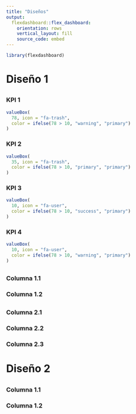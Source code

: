 ```yaml
---
title: "Diseños"
output: 
  flexdashboard::flex_dashboard:
    orientation: rows
    vertical_layout: fill
    source_code: embed
---
```


```r
library(flexdashboard)
```

# Diseño 1

##
### KPI 1 
```r
valueBox(
  78, icon = "fa-trash",
  color = ifelse(78 > 10, "warning", "primary")
)
```

### KPI 2 
```r
valueBox(
  35, icon = "fa-trash",
  color = ifelse(78 > 10, "primary", "primary")
)
```

### KPI 3 
```r
valueBox(
  10, icon = "fa-user",
  color = ifelse(78 > 10, "success", "primary")
)
```

### KPI 4 
```r
valueBox(
  10, icon = "fa-user",
  color = ifelse(78 > 10, "warning", "primary")
)
```

##
### Columna 1.1 {data-width=8}
### Columna 1.2 {data-width=4}

##
### Columna 2.1 {data-width=3}
### Columna 2.2 {data-width=4}
### Columna 2.3 {data-width=4}

# Diseño 2

##
### Columna 1.1 
### Columna 1.2 